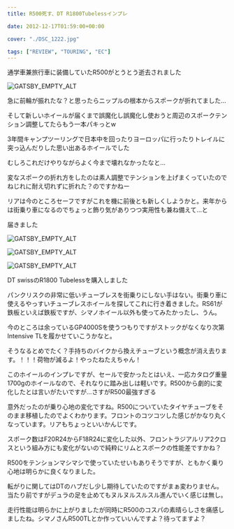 ---
title: R500死す、DT R1800Tubelessインプレ

date: 2012-12-17T01:59:00+00:00

cover: "./DSC_1222.jpg"

tags: ["REVIEW", "TOURING", "EC"]
---

通学車兼旅行車に装備していたR500がとうとう逝去されました

![GATSBY_EMPTY_ALT](./DSC_1222.jpg)

急に前輪が振れたな？と思ったらニップルの根本からスポークが折れてました…

そして新しいホイールが届くまで誤魔化し誤魔化し使おうと周辺のスポークテンション調整してたらもう一本パキっとw

3年間キャンプツーリングで日本中を回ったりヨーロッパに行ったりトレイルに突っ込んだりした思い出あるホイールでした

むしろこれだけやりながらよく今まで壊れなかったなと…

変なスポークの折れ方をしたのは素人調整でテンションを上げまくっていたのでねじれに耐え切れずに折れた？のですかねー

リアは今のところセーフですがこれを機に前後とも新しくしようかと。来年からは街乗り車になるのでちょっと飾り気がありつつ実用性も兼ね備えて…と

届きました

![GATSBY_EMPTY_ALT](./DSC_1228.jpg)

![GATSBY_EMPTY_ALT](./DSC_1230.jpg)

![GATSBY_EMPTY_ALT](./DSC_1229.jpg)

DT swissのR1800 Tubelessを購入しました

パンクリスクの非常に低いチューブレスを街乗りにしない手はない。街乗り車に使えるやっすいチューブレスホイールを探してこれに行き着きました。RS61が鉄板といえば鉄板ですが、シマノホイール以外も使ってみたかったし、うん。

今のところは余っているGP4000Sを使うつもりですがストックがなくなり次第Intensive TLを履かせていこうかなと。

そうなるとめでたく？手持ちのバイクから換えチューブという概念が消え去ります。！！！荷物が減るよ！やったねたえちゃん！

このホイールのインプレですが、セールで安かったとはいえ、一応カタログ重量1700gのホイールなので、それなりに踏み出しは軽いです。R500から劇的に変化したとは言いがたいですが…さすがR500最強すぎる

意外だったのが乗り心地の変化ですね。R500についていたタイヤチューブをそのまま移植したのでよくわかります。フロントのコツコツした感じがかなり丸くなっています。リアもちょっといいかんじです。

スポーク数はF20R24からF18R24に変化した以外、フロントラジアルリア2クロスという組み方にも変化がないので純粋にリムとスポークの性能差ですかね？

R500をテンションマシマシで使っていたせいもありそうですが、ともかく乗り心地は明らかに良くなりました。

転がりに関してはDTのハブだし少し期待していたのですがまぁ変わりません。当たり前ですがデュラの足を止めてもヌルヌルスルスル進んでいく感じは無し。

走行性能は明らかに上がりましたが同時にR500のコスパの素晴らしさを痛感しましたね。シマノさんR500TLとか作っていいんですよ？待ってますよ？
